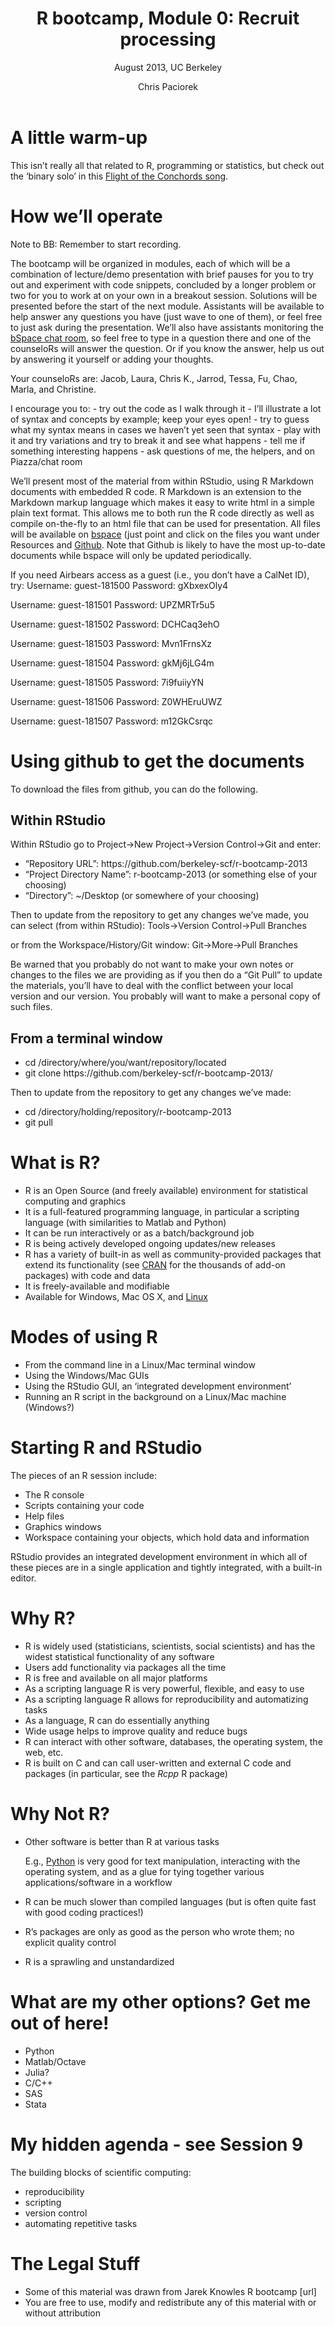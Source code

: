 % R bootcamp, Module 0: Recruit processing
% August 2013, UC Berkeley
% Chris Paciorek

# A little warm-up

This isn't really all that related to R, programming or statistics, but check out the 'binary solo' in this [Flight of the Conchords song](http://www.geeksugar.com/Flight-Conchords-Binary-Robot-Video-19831449).

# How we'll operate

Note to BB: Remember to start recording.

The bootcamp will be organized in modules, each of which will be a combination of lecture/demo presentation with brief pauses for you to try out and experiment with code snippets, concluded by a longer problem or two for you to work at on your own in a breakout session. Solutions will be presented before the start of the next module. Assistants will be available to help answer any questions you have (just wave to one of them), or feel free to just ask during the presentation. We'll also have assistants monitoring the [bSpace chat room](https://bspace.berkeley.edu/portal/site/28905ed6-df96-4778-b2a7-d87fb6405ba2/page/f99ad10a-a841-4345-926d-c419b1a02913), so feel free to type in a question there and one of the counseloRs will answer the question. Or if you know the answer, help us out by answering it yourself or adding your thoughts. 

Your counseloRs are: Jacob, Laura, Chris K., Jarrod, Tessa, Fu, Chao, Marla, and Christine.

I encourage you to:
- try out the code as I walk through it
- I'll illustrate a lot of syntax and concepts by example; keep your eyes open!
- try to guess what my syntax means in cases we haven't yet seen that syntax
- play with it and try variations and try to break it and see what happens
- tell me if something interesting happens
- ask questions of me, the helpers, and on Piazza/chat room


We'll present most of the material from within RStudio, using R Markdown documents with embedded R code. R Markdown is an extension to the Markdown markup language which makes it easy to write html in a simple plain text format.  This allows me to both run the R code directly as well as compile on-the-fly to an html file that can be used for presentation. All files will be available on [bspace](https://bspace.berkeley.edu/portal/site/28905ed6-df96-4778-b2a7-d87fb6405ba2) (just point and click on the files you want under Resources and [Github](https://github.com/berkeley-scf/r-bootcamp-2013).  Note that Github is likely to have the most up-to-date documents while bspace will only be updated periodically.

If you need Airbears access as a guest (i.e., you don't have a CalNet ID), try:
Username:	guest-181500
Password:	gXbxexOly4

Username:	guest-181501
Password:	UPZMRTr5u5

Username:	guest-181502
Password:	DCHCaq3ehO

Username:	guest-181503
Password:	Mvn1FrnsXz

Username:	guest-181504
Password:	gkMj6jLG4m

Username:	guest-181505
Password:	7i9fuiiyYN

Username:	guest-181506
Password:	Z0WHEruUWZ

Username:	guest-181507
Password:	m12GkCsrqc

# Using github to get the documents

To download the files from github, you can do the following. 

## Within RStudio

Within RStudio go to Project->New Project->Version Control->Git and enter:

- "Repository URL": https://github.com/berkeley-scf/r-bootcamp-2013
- "Project Directory Name": r-bootcamp-2013 (or something else of your choosing)
- "Directory": ~/Desktop (or somewhere of your choosing)

Then to update from the repository to get any changes we've made, you can select (from within RStudio):
Tools->Version Control->Pull Branches

or from the Workspace/History/Git window:
Git->More->Pull Branches

Be warned that you probably do not want to make your own notes or changes to the files we are providing as if you then do a "Git Pull" to update the materials, you'll have to deal with the conflict between your local version and our version. You probably will want to make a personal copy of such files.

## From a terminal window

- cd /directory/where/you/want/repository/located
- git clone https://github.com/berkeley-scf/r-bootcamp-2013/

Then to update from the repository to get any changes we've made:

- cd /directory/holding/repository/r-bootcamp-2013
- git pull


# What is R?

- R is an Open Source (and freely available) environment for statistical computing and graphics
- It is a full-featured programming language, in particular a scripting language (with similarities to Matlab and Python)
- It can be run interactively or as a batch/background job
- R is being actively developed ongoing updates/new releases
- R has a variety of built-in as well as community-provided packages that extend its functionality (see [CRAN](http://www.cran.r-project.org) for the thousands of add-on packages) with code and data
- It is freely-available and modifiable 
- Available for Windows, Mac OS X, and [Linux](http://dilbert.com/strips/comic/1995-06-24/)


# Modes of using R

- From the command line in a Linux/Mac terminal window
- Using the Windows/Mac GUIs
- Using the RStudio GUI, an 'integrated development environment'
- Running an R script in the background on a Linux/Mac machine (Windows?)

# Starting R and RStudio

The pieces of an R session include:

- The R console
- Scripts containing your code
- Help files
- Graphics windows
- Workspace containing your objects, which hold data and information

RStudio provides an integrated development environment in which all of these pieces are in a single application and tightly integrated, with a built-in editor. 

# Why R?

- R is widely used (statisticians, scientists, social scientists) and has the widest statistical functionality of any software
- Users add functionality via packages all the time
- R is free and available on all major platforms
- As a scripting language R is very powerful, flexible, and easy to use
- As a scripting language R allows for reproducibility and automatizing tasks
- As a language, R can do essentially anything
- Wide usage helps to improve quality and reduce bugs
- R can interact with other software, databases, the operating system, the web, etc.
- R is built on C and can call user-written and external C code and packages (in particular, see the *Rcpp* R package)

# Why Not R?

* Other software is better than R at various tasks
    
    E.g., [Python](http://imgs.xkcd.com/comics/python.png) is very good for text manipulation, interacting with the operating system, and as a glue for tying together various applications/software in a workflow
* R can be much slower than compiled languages (but is often quite fast with good coding practices!)
* R's packages are only as good as the person who wrote them; no explicit quality control
* R is a sprawling and unstandardized

# What are my other options? Get me out of here!

- Python
- Matlab/Octave
- Julia?
- C/C++
- SAS
- Stata

# My hidden agenda - see Session 9

The building blocks of scientific computing:

- reproducibility
- scripting
- version control
- automating repetitive tasks

# The Legal Stuff

- Some of this material was drawn from Jarek Knowles R bootcamp [url]
- You are free to use, modify and redistribute any of this material with or without attribution
